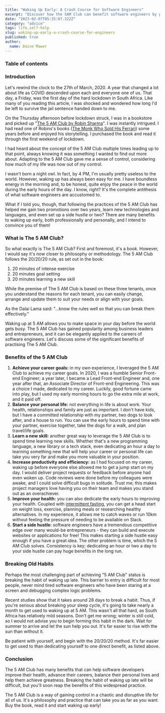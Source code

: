 ```yaml
---
title: "Waking Up Early: A Crash Course for Software Engineers"
excerpt: "Discover how the 5AM Club can benefit software engineers by providing uninterrupted work time, helping with task prioritization, improving mental and physical health, and staying up to date with industry developments."
date: "2023-02-07T05:35:07.322Z"
category: "advice"
tags: life,self-help
slug: waking-up-early-a-crash-course-for-engineers
published: true
author:
  name: Daine Mawer
---
```


### Table of contents

### Introduction

Let's rewind the clock to the 27th of March, 2020. A year that changed a lot about life as COVID descended upon each and everyone one of us. That day, a Friday, was the first day of the hard lockdown in South Africa. Like many of you reading this article, I was shocked and wondered how long I'd be left to survive the jail sentence handed down to me.

On the Thursday afternoon before lockdown struck, I was in a bookstore and picked up "[The 5 AM Club by Robin Sharma](https://www.robinsharma.com/book/the-5am-club)". I was instantly intrigued. I had read one of Robins's books ([The Monk Who Sold His Ferrari](https://www.amazon.com/Monk-Who-Sold-His-Ferrari/dp/0062515675#:~:text=The%20Monk%20Who%20Sold%20His%20Ferrari%20tells%20the%20extraordinary%20story,of%20passion%2C%20purpose%20and%20peace.)) some years before and enjoyed his storytelling. I purchased the book and read it through the first weekend of lockdown.

I had heard about the concept of the 5 AM Club multiple times leading up to that point, always knowing it was something I wanted to find out more about. Adapting to the 5 AM Club gave me a sense of control, considering how much of my life was now out of my control.

I wasn't born a night owl. In fact, by 4 PM, I'm usually pretty useless to the world. However, waking up has always been easy for me. I have boundless energy in the morning and, to be honest, quite enjoy the peace in the world during the early hours of the day. I know, right? It's the complete antithesis of what software engineers are accustomed to.

What if I told you, though, that following the practices of the 5 AM Club has helped me gain two promotions over two years, learn new technologies and languages, and even set up a side hustle or two? There are many benefits to waking up early, both professionally and personally, and I intend to convince you of them!

### What is The 5 AM Club?

So what exactly is The 5 AM Club? First and foremost, it's a book. However, I would say it's now closer to philosophy or methodology. The 5 AM Club follows the 20/20/20 rule, as set out in the book:

1.  20 minutes of intense exercise
2.  20 minutes goal setting
3.  20 minutes learning a new skill

While the premise of The 5 AM Club is based on these three tenants, once you understand the reasons for each tenant, you can easily change, arrange and update them to suit your needs or align with your goals.

As the Dalai Lama said: "…know the rules well so that you can break them effectively."

Waking up at 5 AM allows you to make space in your day before the world gets busy. The 5 AM Club has gained popularity among business leaders and entrepreneurs, and it can be elegantly applied to the careers of software engineers. Let's discuss some of the significant benefits of practising The 5 AM Club.

### Benefits of the 5 AM Club

1.  **Achieve your career goals:** in my own experience, I leveraged the 5 AM Club to achieve my career goals. In 2020, I was a humble Senior Front-end Engineer; a year later, I became a Lead Front-end Engineer and, one year after that, an Associate Director of Front-end Engineering. This was a choice I made, dedicated to my career. Luckily, good fortune came into play, but I used my early morning hours to go the extra mile at work, and it paid off.
2.  **Balance your personal life:** not everything in life is about work. Your health, relationships and family are just as important. I don't have kids, but I have a committed relationship with my partner, two dogs to look after, and a house to run. You can use the early hours to spend time with your partner, exercise together, take the dogs for a walk, and plan travel/life goals.
3.  **Learn a new skill:** another great way to leverage the 5 AM Club is to spend time learning new skills. Whether that's a new programming language, a new library or a tech stack, even dedicating an hour a day to learning something new that will help your career or personal life can take you very far and make you more valuable in your position.
4.  **Increase productivity and efficiency:** as I had focused on my career, waking up before everyone else allowed me to get a jump start on my day. I would deliver project requests or feedback before anyone had even woken up. Code reviews were done before my colleagues were awake, and I could solve difficult bugs in solitude. Trust me; this makes project managers love having you on their team and makes you stand out as an overachiever.
5.  **Improve your health:** you can also dedicate the early hours to improving your health. Coupled with [intermittent fasting](https://www.dainemawer.com/articles/five-surprising-benefits-of-intermittent-fasting-for-software-engineers), you can get a head start on weight loss, exercise, planning meals or researching healthy alternatives. In my experience, it allows me to catch waves or run 10km without feeling the pressure of needing to be available on Slack.
6.  **Start a side hustle:** software engineers have a tremendous competitive edge over many would-be entrepreneurs - they can build and execute websites or applications for free! This makes starting a side hustle easy enough if you have a great idea. The other problem is time, which the 5 AM Club solves. Consistency is key; dedicating an hour or two a day to your side hustle can pay huge benefits in the long run.

### Breaking Old Habits

Perhaps the most challenging part of achieving "5 AM Club" status is breaking the habit of waking up late. This barrier to entry is difficult for most people, never mind tired software engineers who have been staring at a screen and debugging complex logic problems.

Recent studies show that it takes around 28 days to break a habit. Thus, if you're serious about breaking your sleep cycle, it's going to take nearly a month to get used to waking up at 5 AM. This wasn't all that hard, as South Africa has relatively mild seasons. Don't get me wrong; winter is still cold, so I would not advise you to begin forming this habit in the dark. Wait for summer to arrive and let the sun help you out. It's far easier to rise with the sun than without it.

Be patient with yourself, and begin with the 20/20/20 method. It's far easier to get used to than dedicating yourself to one direct benefit, as listed above.

### Conclusion

The 5 AM Club has many benefits that can help software developers improve their health, advance their careers, balance their personal lives and help them achieve greatness. Breaking the habit of waking up late will be difficult, but you'll soon reap the benefits of this widespread practice.

The 5 AM Club is a way of gaining control in a chaotic and disruptive life for all of us. It's a philosophy and practice that can take you as far as you want. Buy the book, read it and start waking up early!
